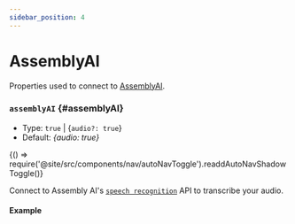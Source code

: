 ```yaml
---
sidebar_position: 4
---
```


# AssemblyAI

Properties used to connect to [AssemblyAI](https://www.assemblyai.com/).

### `assemblyAI` {#assemblyAI}

- Type: `true` | {`audio?: true`}
- Default: _{audio: true}_


<BrowserOnly>{() => require('@site/src/components/nav/autoNavToggle').readdAutoNavShadowToggle()}</BrowserOnly>

Connect to Assembly AI's [`speech recognition`](https://www.assemblyai.com/docs/Models/speech_recognition) API to transcribe your audio.

#### Example

<ContainersKeyToggle>
  <ComponentContainer>
    <DeepChatBrowser
      existingService={{
        assemblyAI: {
          key: 'placeholder key',
          audio: true,
        },
      }}
    ></DeepChatBrowser>
  </ComponentContainer>
  <ComponentContainer>
    <DeepChatBrowser
      existingService={{
        assemblyAI: {
          audio: true,
        },
      }}
    ></DeepChatBrowser>
  </ComponentContainer>
</ContainersKeyToggle>
<LineBreak></LineBreak>
